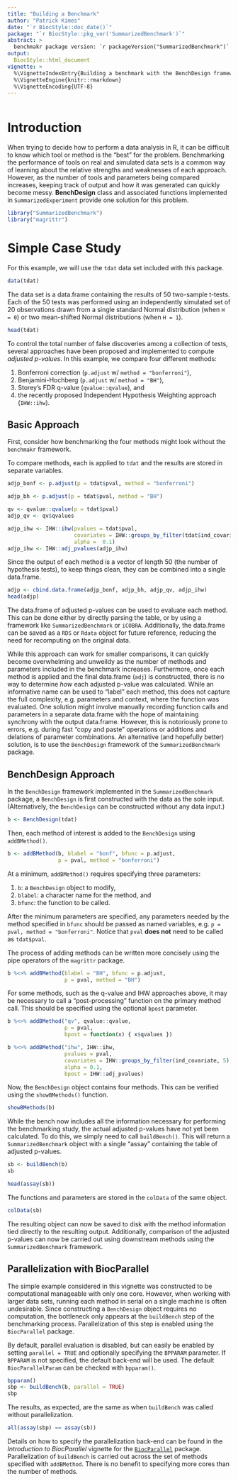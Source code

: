 ```yaml
---
title: "Building a Benchmark"
author: "Patrick Kimes"
date: "`r BiocStyle::doc_date()`"
package: "`r BiocStyle::pkg_ver('SummarizedBenchmark')`"
abstract: >
  benchmakr package version: `r packageVersion("SummarizedBenchmark")`
output:
  BiocStyle::html_document
vignette: >
  %\VignetteIndexEntry{Building a benchmark with the BenchDesign framework}
  %\VignetteEngine{knitr::rmarkdown}
  %\VignetteEncoding{UTF-8}
---
```


```r

```

# Introduction

When trying to decide how to perform a data analysis in R, it can be difficult to know which tool or method is the "best" for the problem. Benchmarking the performance of tools on real and simulated data sets is a common way of learning about the relative strengths and weaknesses of each approach. However, as the number of tools and parameters being compared increases, keeping track of output and how it was generated can quickly become messy. **BenchDesign** class and associated functions implemented in `SummarizedExperiment` provide one solution for this problem. 

```r
library("SummarizedBenchmark")
library("magrittr")
```

# Simple Case Study

For this example, we will use the `tdat` data set included with this package. 

```r
data(tdat)
```

The data set is a data.frame containing the results of 50 two-sample t-tests. Each of the 50 tests was performed using an independently simulated set of 20 observations drawn from a single standard Normal distribution (when `H = 0`) or two mean-shifted Normal distributions (when `H = 1`).

```r
head(tdat)
```

To control the total number of false discoveries among a collection of tests, several approaches have been proposed and implemented to compute *adjusted p-values*. In this example, we compare four different methods:

1. Bonferroni correction (`p.adjust` w/ `method = "bonferroni"`),
2. Benjamini-Hochberg (`p.adjust` w/ `method = "BH"`),
3. Storey's FDR q-value (`qvalue::qvalue`), and
4. the recently proposed Independent Hypothesis Weighting approach (`IHW::ihw`).

## Basic Approach

First, consider how benchmarking the four methods might look without the `benchmakr` framework.  

To compare methods, each is applied to `tdat` and the results are stored in separate variables. 

```r
adjp_bonf <- p.adjust(p = tdat$pval, method = "bonferroni")

adjp_bh <- p.adjust(p = tdat$pval, method = "BH")

qv <- qvalue::qvalue(p = tdat$pval)
adjp_qv <- qv$qvalues

adjp_ihw <- IHW::ihw(pvalues = tdat$pval,
                     covariates = IHW::groups_by_filter(tdat$ind_covariate, 5),
                     alpha =  0.1)
adjp_ihw <- IHW::adj_pvalues(adjp_ihw) 
```

Since the output of each method is a vector of length 50 (the number of hypothesis tests), to keep things clean, they can be combined into a single data.frame.

```r
adjp <- cbind.data.frame(adjp_bonf, adjp_bh, adjp_qv, adjp_ihw)
head(adjp)
```

The data.frame of adjusted p-values can be used to evaluate each method. This can be done either by directly parsing the table, or by using a framework like `SummarizedBenchmark` or `iCOBRA`. Additionally, the data.frame can be saved as a `RDS` or `Rdata` object for future reference, reducing the need for recomputing on the original data.  

While this approach can work for smaller comparisons, it can quickly become overwhelming and unweildy as the number of methods and parameters included in the benchmark increases. Furthermore, once each method is applied and the final data.frame (`adj`) is constructed, there is no way to determine *how* each adjusted p-value was calculated. While an informative name can be used to "label" each method, this does not capture the full complexity, e.g. parameters and context, where the function was evaluated. One solution might involve manually recording function calls and parameters in a separate data.frame with the hope of maintaining synchrony with the output data.frame. However, this is notoriously prone to errors, e.g. during fast "copy and paste" operations or additions and delations of parameter combinations. An alternative (and hopefully better) solution, is to use the `BenchDesign` framework of the `SummarizedBenchmark` package.


## BenchDesign Approach 

In the `BenchDesign` framework implemented in the `SummarizedBenchmark` package, a `BenchDesign` is first constructed with the data as the sole input. (Alternatively, the `BenchDesign` can be constructed without any data input.)

```r
b <- BenchDesign(tdat)
```

Then, each method of interest is added to the `BenchDesign` using `addBMethod()`. 

```r
b <- addBMethod(b, blabel = "bonf", bfunc = p.adjust,
                p = pval, method = "bonferroni")
```

At a minimum, `addBMethod()` requires specifying three parameters:

1. `b`: a `BenchDesign` object to modify,
2. `blabel`: a character name for the method, and
3. `bfunc`: the function to be called.

After the minimum parameters are specified, any parameters needed by the method specified in `bfunc` should be passed as named variables, e.g. `p = pval, method = "bonferroni"`. Notice that `pval` **does not** need to be called as `tdat$pval`.  

The process of adding methods can be written more concisely using the pipe operators of the `magrittr` package.

```r
b %<>% addBMethod(blabel = "BH", bfunc = p.adjust,
                  p = pval, method = "BH")
```

For some methods, such as the q-value and IHW approaches above, it may be necessary to call a "post-processing" function on the primary method call. This should be specified using the optional `bpost` parameter. 

```r
b %<>% addBMethod("qv", qvalue::qvalue,
                  p = pval,
                  bpost = function(x) { x$qvalues })

b %<>% addBMethod("ihw", IHW::ihw,
                  pvalues = pval,
                  covariates = IHW::groups_by_filter(ind_covariate, 5),
                  alpha = 0.1,
                  bpost = IHW::adj_pvalues)
```

Now, the `BenchDesign` object contains four methods. This can be verified using the `showBMethods()` function.

```r
showBMethods(b)
```

While the bench now includes all the information necessary for performing the benchmarking study, the actual adjusted p-values have not yet been calculated. To do this, we simply need to call `buildBench()`. This will return a `SummarizedBenchmark` object with a single "assay" containing the table of adjusted p-values.

```r
sb <- buildBench(b)
sb
```

```r
head(assay(sb))
```

The functions and parameters are stored in the `colData` of the same object.

```r
colData(sb)
```

The resulting object can now be saved to disk with the method information tied directly to the resulting output. Additionally, comparison of the adjusted p-values can now be carried out using downstream methods using the `SummarizedBenchmark` framework.

## Parallelization with BiocParallel

The simple example considered in this vignette was constructed to be computational manageable with only one core. However, when working with larger data sets, running each method in serial on a single machine is often undesirable. Since constructing a `BenchDesign` object requires no computation, the bottleneck only appears at the `buildBench` step of the benchmarking process. Parallelization of this step is enabled using the `BiocParallel` package.  

By default, parallel evaluation is disabled, but can easily be enabled by setting `parallel = TRUE` and optionally specifying the `BPPARAM` parameter. If `BPPARAM` is not specified, the default back-end will be used. The default `BiocParallelParam` can be checked with `bpparam()`.

```r
bpparam()
sbp <- buildBench(b, parallel = TRUE)
sbp
```

The results, as expected, are the same as when `buildBench` was called without parallelization.

```r
all(assay(sbp) == assay(sb))
```

Details on how to specify the parallelization back-end can be found in the _Introduction to BiocParallel_ vignette for the [`BiocParallel`](http://bioconductor.org/packages/release/bioc/html/BiocParallel.html) package. Parallelization of `buildBench` is carried out across the set of methods specified with `addBMethod`. There is no benefit to specifying more cores than the number of methods.

